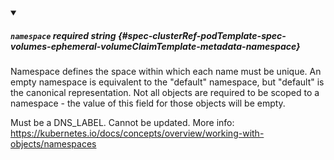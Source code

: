 
<details className="config-field" data-expandable="false" open>
<summary>

##### `namespace` <span className="config-field-required" data-required="false">required</span> <span className="config-field-type">string</span> <span className="config-field-default"></span> <span className="config-field-enum"></span> {#spec-clusterRef-podTemplate-spec-volumes-ephemeral-volumeClaimTemplate-metadata-namespace}

Namespace defines the space within which each name must be unique. An empty namespace is
equivalent to the "default" namespace, but "default" is the canonical representation.
Not all objects are required to be scoped to a namespace - the value of this field for
those objects will be empty.

Must be a DNS_LABEL.
Cannot be updated.
More info: https://kubernetes.io/docs/concepts/overview/working-with-objects/namespaces

</summary>



</details>
